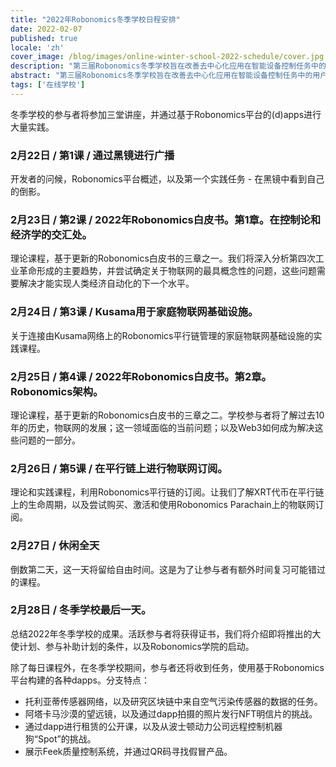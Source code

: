 ```yaml
---
title: "2022年Robonomics冬季学校日程安排"
date: 2022-02-07
published: true
locale: 'zh'
cover_image: /blog/images/online-winter-school-2022-schedule/cover.jpg
description: "第三届Robonomics冬季学校旨在改善去中心化应用在智能设备控制任务中的用户体验，包括复杂的机器人场景。"
abstract: "第三届Robonomics冬季学校旨在改善去中心化应用在智能设备控制任务中的用户体验，包括复杂的机器人场景。"
tags: ['在线学校']
---
```


<PostExpiredInfo/>

冬季学校的参与者将参加三堂讲座，并通过基于Robonomics平台的(d)apps进行大量实践。

<TextCard>

### 2月22日 / 第1课 / 通过黑镜进行广播

开发者的问候，Robonomics平台概述，以及第一个实践任务 - 在黑镜中看到自己的倒影。

</TextCard>

<TextCard>

### 2月23日 / 第2课 / 2022年Robonomics白皮书。第1章。在控制论和经济学的交汇处。

理论课程，基于更新的Robonomics白皮书的三章之一。我们将深入分析第四次工业革命形成的主要趋势，并尝试确定关于物联网的最具概念性的问题，这些问题需要解决才能实现人类经济自动化的下一个水平。

</TextCard>

<TextCard>

### 2月24日 / 第3课 / Kusama用于家庭物联网基础设施。

关于连接由Kusama网络上的Robonomics平行链管理的家庭物联网基础设施的实践课程。

</TextCard>

<TextCard>

### 2月25日 / 第4课 / 2022年Robonomics白皮书。第2章。Robonomics架构。

理论课程，基于更新的Robonomics白皮书的三章之二。学校参与者将了解过去10年的历史，物联网的发展；这一领域面临的当前问题；以及Web3如何成为解决这些问题的一部分。

</TextCard>

<TextCard>

### 2月26日 / 第5课 / 在平行链上进行物联网订阅。

理论和实践课程，利用Robonomics平行链的订阅。让我们了解XRT代币在平行链上的生命周期，以及尝试购买、激活和使用Robonomics Parachain上的物联网订阅。

</TextCard>

<TextCard>

### 2月27日 / 休闲全天

倒数第二天，这一天将留给自由时间。这是为了让参与者有额外时间复习可能错过的课程。

</TextCard>

<TextCard>

### 2月28日 / 冬季学校最后一天。

总结2022年冬季学校的成果。活跃参与者将获得证书，我们将介绍即将推出的大使计划、参与补助计划的条件，以及Robonomics学院的启动。

</TextCard>

除了每日课程外，在冬季学校期间，参与者还将收到任务，使用基于Robonomics平台构建的各种dapps。分支特点：

- 托利亚蒂传感器网络，以及研究区块链中来自空气污染传感器的数据的任务。
- 阿塔卡马沙漠的望远镜，以及通过dapp拍摄的照片发行NFT明信片的挑战。
- 通过dapp进行租赁的公开课，以及从波士顿动力公司远程控制机器狗“Spot”的挑战。
- 展示Feek质量控制系统，并通过QR码寻找假冒产品。